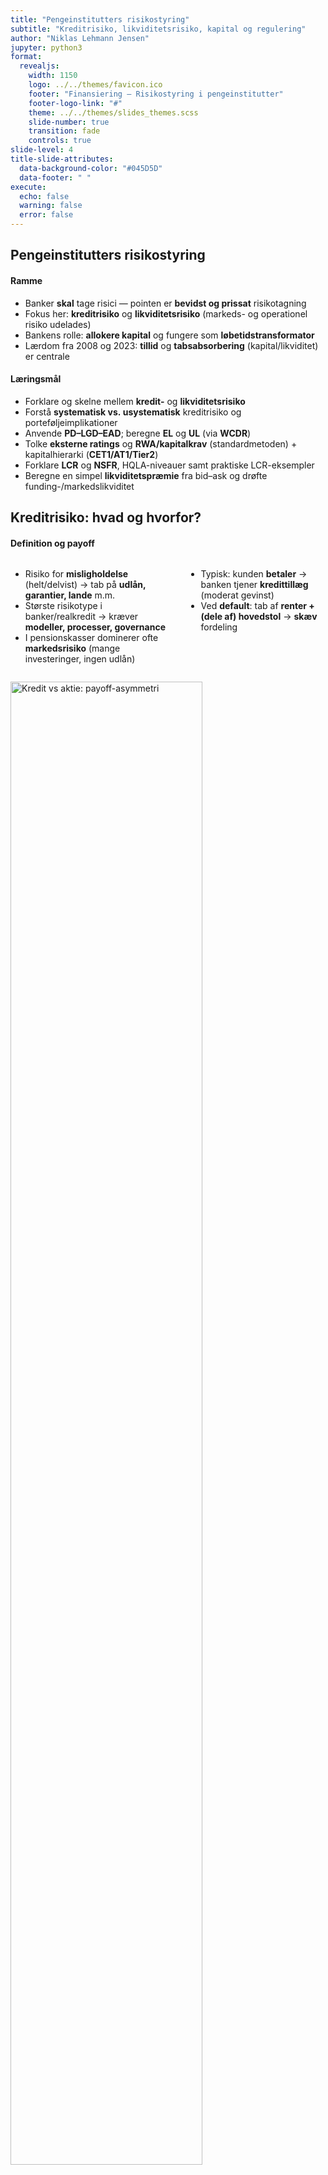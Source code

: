 ```yaml
---
title: "Pengeinstitutters risikostyring"
subtitle: "Kreditrisiko, likviditetsrisiko, kapital og regulering"
author: "Niklas Lehmann Jensen"
jupyter: python3
format:
  revealjs:
    width: 1150
    logo: ../../themes/favicon.ico
    footer: "Finansiering — Risikostyring i pengeinstitutter"
    footer-logo-link: "#"
    theme: ../../themes/slides_themes.scss
    slide-number: true
    transition: fade
    controls: true
slide-level: 4
title-slide-attributes:
  data-background-color: "#045D5D"
  data-footer: " "
execute:
  echo: false
  warning: false
  error: false
---
```


## Pengeinstitutters risikostyring {background="#00100F"}

#### Ramme {background="#43464B"}
- Banker **skal** tage risici — pointen er **bevidst og prissat** risikotagning  
- Fokus her: **kreditrisiko** og **likviditetsrisiko** (markeds- og operationel risiko udelades)  
- Bankens rolle: **allokere kapital** og fungere som **løbetidstransformator**  
- Lærdom fra 2008 og 2023: **tillid** og **tabsabsorbering** (kapital/likviditet) er centrale

#### Læringsmål {background="#43464B"}
- Forklare og skelne mellem **kredit-** og **likviditetsrisiko**
- Forstå **systematisk vs. usystematisk** kreditrisiko og porteføljeimplikationer
- Anvende **PD–LGD–EAD**; beregne **EL** og **UL** (via **WCDR**)
- Tolke **eksterne ratings** og **RWA/kapitalkrav** (standardmetoden) + kapitalhierarki (**CET1/AT1/Tier2**)
- Forklare **LCR** og **NSFR**, HQLA-niveauer samt praktiske LCR-eksempler
- Beregne en simpel **likviditetspræmie** fra bid–ask og drøfte funding-/markedslikviditet

## Kreditrisiko: hvad og hvorfor? {background="#00100F"}

#### Definition og payoff {background="#43464B"}
::: columns
::: column
- Risiko for **misligholdelse** (helt/delvist) → tab på **udlån, garantier, lande** m.m.
- Største risikotype i banker/realkredit → kræver **modeller, processer, governance**
- I pensionskasser dominerer ofte **markedsrisiko** (mange investeringer, ingen udlån)
:::
::: column
- Typisk: kunden **betaler** → banken tjener **kredittillæg** (moderat gevinst)
- Ved **default**: tab af **renter + (dele af) hovedstol** → **skæv** fordeling
:::
:::
<img src="/images/chapters/chapter_10/KreditAktieRisk.png" alt="Kredit vs aktie: payoff-asymmetri" width="78%"/>

## Systematisk vs. usystematisk kreditrisiko {background="#00100F"}

#### Begreber og porteføljeimplikation {background="#43464B"}
::: columns
::: column
- **Systematisk**: makrostød (recession) rammer bredt — svær at **diversificere**  
- **Usystematisk**: kundespecifik (ledelse, jobtab) — kan **spredes væk**
- Erhverv typisk mere **konjunkturfølsomt** end husholdninger
- Banker bruger **ratings/PD-klasser** til styring og prissætning
:::
::: column
<img src="/images/chapters/chapter_10/SystematiskUsystematiskRisk.png" alt="Systematisk/usystematisk risiko" width="85%"/>
:::
:::

## PD – ratingklasser og anvendelser {background="#00100F"}

#### Probability of Default (årlig) {background="#43464B"}
- Bankerne estimerer **PD** på tværs af segmenter og grupperer i **ratingklasser**
- PD bruges til **kreditvurdering, kapitalstyring** (regulatorisk/økonomisk) og **prissætning**

::: {.smaller style="font-size:0.8em"}
| **Probability of Default** | **Original eksponering** | **Off-balance eksponering** | **CCF** | **Gns. PD** | **Gns. LGD** | **Gns. løbetid (år)** |
|:--|--:|--:|--:|--:|--:|--:|
| 0,00 til < 0,15 | 45.059 | 34.008 | 50% | 0,04% | 29,30% | 2,2 |
| 0,15 til < 0,25 | 15.653 | 13.986 | 48% | 0,22% | 26,80% | 2,3 |
| 0,25 til < 0,50 | 36.589 | 13.556 | 48% | 0,44% | 26,80% | 2,2 |
| 0,50 til < 0,75 | 10 | 10 | 57% | 0,56% | 32,50% | 2,5 |
| 0,75 til < 2,50 | 15.684 | 7.091 | 49% | 1,06% | 26,60% | 2,3 |
| 2,50 til < 10,00 | 1.146 | 445 | 50% | 4,10% | 25,60% | 2,5 |
| 10,00 til < 100 | 1.958 | 895 | 51% | 9,86% | 29,60% | 2,7 |
| 100 (Default) | 1.133 | 244 | 0% | 100,00% | 29,00% | 2,3 |
| **Total** | **116.844** | **66.401** | **49%** | **1,51%** | **28,10%** | **2,3** |
:::

#### Kredittillæg (intuition) {background="#43464B"}
- Simpelt mål:  
  $$
  s \;=\; \mathrm{PD}\cdot(1-R),
  $$
  hvor $R$ er **recovery rate**.

## Eksempler: kredittillæg (PD & Recovery) {background="#00100F"}

#### Cases {background="#43464B"}
::: columns
::: column
**Eksempel 1: Dårlig kunde**  
- PD $=15\%$, $R=20\%$  
$$
s \;=\; 0{,}15\cdot(1-0{,}20) \;=\; 0{,}12 \;\Rightarrow\; 12\%
$$
:::
::: column
**Eksempel 2: God kunde**  
- PD $=1\%$, $R=70\%$  
$$
s \;=\; 0{,}01\cdot(1-0{,}70) \;=\; 0{,}003 \;\Rightarrow\; 0{,}3\%
$$
:::
:::

## LGD og Recovery Rate {background="#00100F"}

#### Begreber {background="#43464B"}
::: columns
::: column
- **LGD**: forventet tab (pct.) ved default  
- **Recovery**: andel **ikke** tabt, $ \text{Recovery} = 1-\text{LGD} $
- Afhænger af **sikkerheder**, **likviditet** og **konjunktur**
:::
::: column
<img src="/images/chapters/chapter_10/RecoveryRatesAndPRobability.png" alt="Recovery vs konjunktur" width="85%"/>
:::
:::

## EAD – Exposure at Default {background="#00100F"}

#### Definition og praksis {background="#43464B"}
- Forventet eksponering **ved** misligholdelse
- Inkluderer **udestående** + forventet træk på **off-balance faciliteter**
- Modelleres med **konverteringsfaktorer (CF/CCF)** afhængig af adfærd, facilitet og konjunktur

## EL og UL – samt WCDR {background="#00100F"}

#### Historik og WCDR {background="#43464B"}
::: columns
::: column
- Kapital sigtes mod **sjældne, hårde år** (fx 99,9% på 1 år)  
- Brug **WCDR** (worst-case default rate) til UL-dimensionering
:::
::: column
- **Forventet tab (EL)**  
  $$
  \mathrm{EL}=\mathrm{PD}\cdot\mathrm{LGD}\cdot\mathrm{EAD}
  $$
- **Uforudset tab (UL)**  
  $$
  \mathrm{UL}=(\mathrm{WCDR}-\mathrm{PD})\cdot\mathrm{LGD}\cdot\mathrm{EAD}
  $$
:::
:::
...
